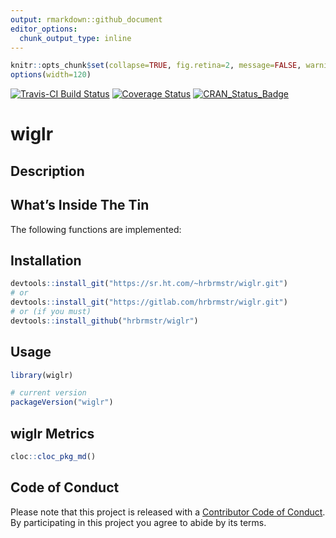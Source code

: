 ```yaml
---
output: rmarkdown::github_document
editor_options: 
  chunk_output_type: inline
---
```

```r
knitr::opts_chunk$set(collapse=TRUE, fig.retina=2, message=FALSE, warning=FALSE)
options(width=120)
```

[![Travis-CI Build Status](https://travis-ci.org/hrbrmstr/wiglr.svg?branch=master)](https://travis-ci.org/hrbrmstr/wiglr) 
[![Coverage Status](https://codecov.io/gh/hrbrmstr/wiglr/branch/master/graph/badge.svg)](https://codecov.io/gh/hrbrmstr/wiglr)
[![CRAN_Status_Badge](http://www.r-pkg.org/badges/version/wiglr)](https://cran.r-project.org/package=wiglr)

# wiglr

## Description

## What's Inside The Tin

The following functions are implemented:

## Installation

```r
devtools::install_git("https://sr.ht.com/~hrbrmstr/wiglr.git")
# or
devtools::install_git("https://gitlab.com/hrbrmstr/wiglr.git")
# or (if you must)
devtools::install_github("hrbrmstr/wiglr")
```

## Usage

```r
library(wiglr)

# current version
packageVersion("wiglr")

```

## wiglr Metrics

```r
cloc::cloc_pkg_md()
```

## Code of Conduct

Please note that this project is released with a [Contributor Code of Conduct](CONDUCT.md). 
By participating in this project you agree to abide by its terms.
